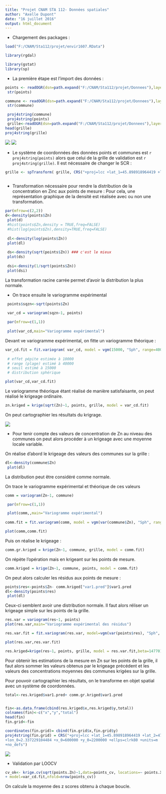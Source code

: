 ```yaml
---
title: "Projet CNAM STA 112- Données spatiales"
author: "Axelle Dupont"
date: "16 juillet 2016"
output: html_document
---
```


* Chargement des packages :

```r
load("F:/CNAM/Sta112/projet/envir1607.RData")
```

```r
library(rgdal)

library(gstat)
library(sp)
```


* La première étape est l'import des données : 

```r
points <- readOGR(dsn=path.expand("F:/CNAM/Sta112/projet/Donnees"),layer="Pt_Zn", stringsAsFactors=TRUE)
 str(points)

commune <- readOGR(dsn=path.expand("F:/CNAM/Sta112/projet/Donnees"),layer="Commune_Zn", stringsAsFactors=TRUE)
 str(commune)

 proj4string(commune)
 proj4string(points) 
 grille<-readOGR(dsn=path.expand("F:/CNAM/Sta112/projet/Donnees"),layer="Grille_projetCNAM", stringsAsFactors=TRUE)
head(grille) 
proj4string(grille) 

```
![](carte_points.png)
![](carte_commune.png)

* Le système de coordonnées des données  points et communes est `r proj4string(points)` alors que celui de la grille de validation est `r proj4string(grille)`. Il est nécessaire de changer le SCR : 

```r
grille <- spTransform( grille, CRS("+proj=lcc +lat_1=45.898918964419 +lat_2=47.696014502038 +lat_0=46.8 +lon_0=2.337229104484 +x_0=600000 +y_0=2200000 +ellps=clrk80 +units=m +no_defs")) 
 
```

* Transformation nécessaire pour rendre la distribution de la concentration en Zinc aux points de mesure :
Pour cela, une représentation graphique de la densité est réalisée avec ou non une transformation. 


```r
par(mfrow=c(2,2))
d<-density(points$Zn)
 plot(d)
 #hist(points$Zn,density = TRUE,freq=FALSE)
 #hist(log(points$Zn),density=TRUE,freq=FALSE)
 
 dl<-density(log(points$Zn))
 plot(dl) 
 
 ds<-density(sqrt(points$Zn)) ### c'est le mieux 
 plot(ds) 
 
 dsi<-density(1/sqrt(points$Zn))
 plot(dsi) 

```

La transformation racine carrée permet d'avoir la distribution la plus normale.

*  On trace ensuite le variogramme expérimental

```r
 points$sqzn<-sqrt(points$Zn)
   
 var_cd = variogram(sqzn~1, points)

 par(mfrow=c(1,1))
 
 plot(var_cd,main="Variogramme expérimental")
```

Devant ve variogramme expérimental, on fitte un variogramme théorique :

```r
var_cd.fit = fit.variogram( var_cd, model = vgm(15000, "Sph", range=40000, nugget=10000)) 
 
 # effet pépite estimée à 10000
 # range (plage) estimé à 40000
 # seuil estimé à 15000
 # distribution sphérique

plot(var_cd,var_cd.fit)
```

Le variogramme théorique étant réalisé de manière satisfaisante, on peut réalisé le krigeage ordinaire.

```r
zn.kriged = krige(sqrt(Zn)~1, points, grille, model = var_cd.fit)

```
On peut cartographier les résultats du krigrage.

![](krige.png)

* Pour tenir compte des valeurs de concentration de Zn au niveau des communes on peut alors procéder à un krigeage avec une moyenne locale variable.

On réalise d'abord le krigeage des valeurs des communes sur la grille :
```r
dl<-density(commune$Zn)
 plot(dl)
```

La distribution peut être considéré comme normale.

On trace le variogramme expérimental et théorique de ces valeurs 
```r
comm = variogram(Zn~1, commune)

 par(mfrow=c(1,1))

 plot(comm,,main="Variogramme expérimental")
 
comm.fit = fit.variogram(comm, model = vgm(var(commune$Zn), "Sph", range=40000, nugget=2.0e+10)) 

plot(comm,comm.fit)

```


Puis on réalise le krigeage :

```r
comm.gr.kriged = krige(Zn~1, commune, grille, model = comm.fit) 

```

On répète l'opération mais en krigeant sur les points de mesure.

```r
comm.kriged = krige(Zn~1, commune, points, model = comm.fit) 


```

On peut alors calculer les résidus aux points de mesure :

```r
points$res<-points$Zn- comm.kriged["var1.pred"]$var1.pred
dl<-density(points$res)
 plot(dl) 
```

Ceux-ci semblent avoir une distribution normale. Il faut alors réliser un krigeage simple sur les points de la grille.

```r
res.var = variogram(res~1, points)
plot(res.var,main="Variogramme expérimental des résidus")

res.var.fit = fit.variogram(res.var, model=vgm(var(points$res), "Sph", range=35000, nugget=2.0e+10)) # range c'est le plateau

plot(res.var,res.var.fit)

```

```r
res.kriged=krige(res~1, points, grille, model = res.var.fit,beta=14770) 

```

Pour obtenir les estimations de la mesure en Zn sur les points de la grille, il faut alors sommer les valeurs obtenus par le krigeage précédent et les valeurs des concentrations moyennes des communes krigées sur la grille.

Pour pouvoir cartographier les résultats, on le transforme en objet spatial avec un système de coordonnées.
```r
total<-res.kriged$var1.pred+ comm.gr.kriged$var1.pred


fin<-as.data.frame(cbind(res.kriged$x,res.kriged$y,total))
colnames(fin)<-c("x","y","total")
head(fin)
fin.grid<-fin

coordinates(fin.grid)= cbind(fin.grid$x,fin.grid$y)
proj4string(fin.grid) = CRS("+proj=lcc +lat_1=45.898918964419 +lat_2=47.696014502038 +lat_0=46.8
+lon_0=2.337229104484 +x_0=600000 +y_0=2200000 +ellps=clrk80 +units=m
+no_defs")

```
![](krige_moy.png)

* Validation par LOOCV

```r
cv_ok<- krige.cv(sqrt(points.Zn)~1,data=points_cv, locations=~ points.X+points.Y,
+ model=var_cd.fit,nfold=nrow(points_cv))
```

On calcule la moyenne des z scores obtenu à chaque boucle. 
